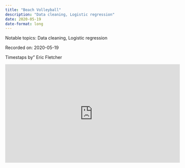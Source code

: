 ```yaml
---
title: "Beach Volleyball"
description: "Data cleaning, Logistic regression"
date: 2020-05-19
date-format: long
---
```


Notable topics: Data cleaning, Logistic regression

Recorded on: 2020-05-19

Timestaps by" Eric Fletcher


<iframe width="560" height="315" src="https://www.youtube.com/embed/MfDdmsW3OMo" title="YouTube video player" frameborder="0" allow="accelerometer; autoplay; clipboard-write; encrypted-media; gyroscope; picture-in-picture" allowfullscreen></iframe>
